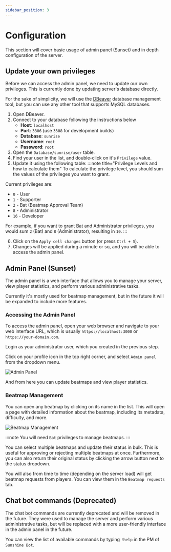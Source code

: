 ```yaml
---
sidebar_position: 3
---
```


# Configuration

This section will cover basic usage of admin panel (Sunset) and in depth configuration of the server.

## Update your own privileges

Before we can access the admin panel, we need to update our own privileges. This is currently done by updating server's database directly.

For the sake of simplicity, we will use the [DBeaver](https://dbeaver.io/) database management tool, but you can use any other tool that supports MySQL databases.

1. Open DBeaver.
2. Connect to your database following the instructions below
   - **Host**: `localhost`
   - **Port**: `3306` (use `3308` for development builds)
   - **Database**: `sunrise`
   - **Username**: `root`
   - **Password**: `root`
3. Open the `Database/sunrise/user` table.
4. Find your user in the list, and double-click on it's `Privilege` value.
5. Update it using the following table:
   :::note title="Privilege Levels and how to calculate them"
   To calculate the privilege level, you should sum the values of the privileges you want to grant.

Current privileges are:

- `0` - User
- `1` - Supporter
- `2` - Bat (Beatmap Approval Team)
- `8` - Administrator
- `16` - Developer

For example, if you want to grant Bat and Administrator privileges, you would sum `2` (Bat) and `8` (Administrator), resulting in `10`.
:::

6. Click on the `Apply cell changes` button (or press `Ctrl + S`).
7. Changes will be applied during a minute or so, and you will be able to access the admin panel.

## Admin Panel (Sunset)

The admin panel is a web interface that allows you to manage your server, view player statistics, and perform various administrative tasks.

Currently it's mostly used for beatmap management, but in the future it will be expanded to include more features.

### Accessing the Admin Panel

To access the admin panel, open your web browser and navigate to your web interface URL, which is usually `https://localhost:3000` or `https://your-domain.com`.

Login as your administrator user, which you created in the previous step.

Click on your profile icon in the top right corner, and select `Admin panel` from the dropdown menu.

![Admin Panel](/img/admin-button.png)

And from here you can update beatmaps and view player statistics.

### Beatmap Management

You can open any beatmap by clicking on its name in the list. This will open a page with detailed information about the beatmap, including its metadata, difficulty, and more.

![Beatmap Management](/img/beatmap-ranking.png)

:::note
You will need `Bat` privileges to manage beatmaps.
:::

You can select multiple beatmaps and update their status in bulk. This is useful for approving or rejecting multiple beatmaps at once. Furthermore, you can also return their original status by clicking the arrow button next to the status dropdown.

You will also from time to time (depending on the server load) will get beatmap requests from players. You can view them in the `Beatmap requests` tab.

## Chat bot commands (Deprecated)

The chat bot commands are currently deprecated and will be removed in the future. They were used to manage the server and perform various administrative tasks, but will be replaced with a more user-friendly interface in the admin panel in the future.

You can view the list of available commands by typing `!help` in the PM of `Sunshine Bot`.
